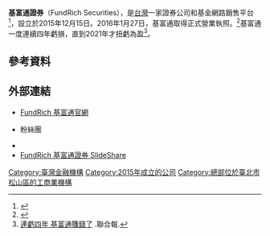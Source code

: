 {{Infobox Company 
| company_name         = 基富通證券股份有限公司
| company_name_en      = FundRich Securities Co., Ltd.
| company_logo         = 
| company_type         = [[股份有限公司|股份有限公司]]
| company_slogan       = 
| trading_name         = 基富通、FundRich、基富通證券
| traded_as            = 
| foundation           = 2015年12月15日
| location             = {{ROC}}<br>[[台北市|台北市]][[松山區_(臺北市)|松山區]][[復興北路|復興北路]]365號8樓<br>（弘雅大樓）
| area_served          = 
| local_code_name              = TW
| local_code              = 121119343
| key_people           = 朱漢強（董事長）<br>王浩宇（總經理）
| industry             = 金融業
| products             = 基金銷售
| assets               = 
| capital              = [[新臺幣|新台幣]]600,000,000元
| revenue              = 
| operating_income     = 
| profit               = 
| market_value         =
| num_employees        = 
| P/E ratio            =
| earnings_per_share   =
| Net_asset_value      =
| accounting_period    = 
| parent               = [[臺灣集中保管結算所|集保]]<ref>{{cite news |author1=林燦澤 |author2=黃惠聆 |title=集保、基富通 去年營收雙締新猷 |url=https://ctee.com.tw/news/finance/579211.html |accessdate=2022-04-01 |work=工商時報 |date=2022-01-11 |language=zh-hant |archive-date=2022-04-01 |archive-url=https://web.archive.org/web/20220401155907/https://ctee.com.tw/news/finance/579211.html }}</ref>
| divisions            = 
| major_shareholder    = 
| subsid               = 
| homepage             = [http://www.fundrich.com.tw www.fundrich.com.tw]
| footnotes            = 
| width                = 
}}
'''基富通證券'''（FundRich Securities），是[[台灣|台灣]]一家證券公司和基金網路銷售平台<ref>{{cite news |author1=巫其倫 |title=烏俄衝突變持久戰 基富通：投資人可定期定額布局 |url=https://ec.ltn.com.tw/article/breakingnews/3853911 |accessdate=2022-04-01 |work=自由時報 |date=2022-03-09 |language=zh-hant |archive-date=2022-04-14 |archive-url=https://web.archive.org/web/20220414034325/https://ec.ltn.com.tw/article/breakingnews/3853911 }}</ref>，設立於2015年12月15日。2016年1月27日，基富通取得正式營業執照。<ref>{{Cite web|url=http://www.chinatimes.com/realtimenews/20160119001825-260410|title=《金融》基富通基金平台，拚4月試營運|accessdate=2016-07-25|last=林資傑|work=中時電子報|date=2016-01-19|language=zh-TW|archive-date=2018-12-24|archive-url=https://web.archive.org/web/20181224220424/https://www.chinatimes.com/realtimenews/20160119001825-260410}}</ref>基富通一度連續四年虧損，直到2021年才扭虧為盈<ref>[https://udn.com/news/story/7251/6024051 連虧四年 基富通賺錢了] {{Wayback|url=https://udn.com/news/story/7251/6024051 |date=20220204132737 }}.聯合報.</ref>。

==參考資料==
{{reflist|2}}

==外部連結==
*[http://www.fundrich.com.tw/ FundRich 基富通官網] {{Wayback|url=http://www.fundrich.com.tw/ |date=20210112150556 }}{{zh-tw}}
*{{facebook|fundrich|FundRich 基富通證券}}粉絲團
*{{youtube|channel=UCb0CIi9vski8uoQEGakCvsQ|FundRich 基富通證券}}
*[http://www.slideshare.net/fundrich888 FundRich 基富通證券  SlideShare] {{Wayback|url=http://www.slideshare.net/fundrich888 |date=20160816224911 }}

[[Category:臺灣金融機構|Category:臺灣金融機構]]
[[Category:2015年成立的公司|Category:2015年成立的公司]]
[[Category:總部位於臺北市松山區的工商業機構|Category:總部位於臺北市松山區的工商業機構]]